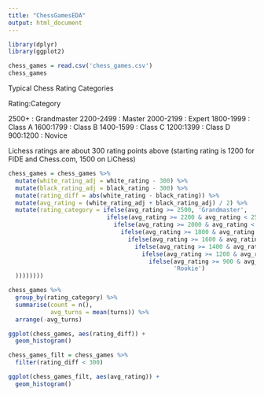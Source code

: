 ```yaml
---
title: "ChessGamesEDA"
output: html_document
---
```


```r
library(dplyr)
library(ggplot2)
```


```r
chess_games = read.csv('chess_games.csv')
chess_games
```


Typical Chess Rating Categories

Rating:Category

2500+ : Grandmaster
2200-2499 : Master
2000-2199 : Expert
1800-1999 : Class A
1600:1799 : Class B
1400-1599 : Class C
1200:1399 : Class D
900:1200 : Novice 

Lichess ratings are about 300 rating points above (starting rating is 1200 for FIDE and Chess.com, 1500 on LiChess)

```r
chess_games = chess_games %>%
  mutate(white_rating_adj = white_rating - 300) %>%
  mutate(black_rating_adj = black_rating - 300) %>%
  mutate(rating_diff = abs(white_rating - black_rating)) %>%
  mutate(avg_rating = (white_rating_adj + black_rating_adj) / 2) %>%
  mutate(rating_category = ifelse(avg_rating >= 2500, 'Grandmaster',
                            ifelse(avg_rating >= 2200 & avg_rating < 2500, 'Master',
                              ifelse(avg_rating >= 2000 & avg_rating < 2200, 'Expert',
                                ifelse(avg_rating >= 1800 & avg_rating < 2000, 'ClassA',
                                  ifelse(avg_rating >= 1600 & avg_rating < 1800, 'ClassB',
                                    ifelse(avg_rating >= 1400 & avg_rating < 1600, 'ClassC',
                                      ifelse(avg_rating >= 1200 & avg_rating < 1400, 'ClassD',
                                        ifelse(avg_rating >= 900 & avg_rating < 1200, 'Novice',
                                               'Rookie')
  ))))))))
```

```r
chess_games %>%
  group_by(rating_category) %>%
  summarise(count = n(), 
            avg_turns = mean(turns)) %>%
  arrange(-avg_turns)
```



```r
ggplot(chess_games, aes(rating_diff)) +
  geom_histogram()
```


```r
chess_games_filt = chess_games %>%
  filter(rating_diff < 300)

ggplot(chess_games_filt, aes(avg_rating)) +
  geom_histogram()
```


